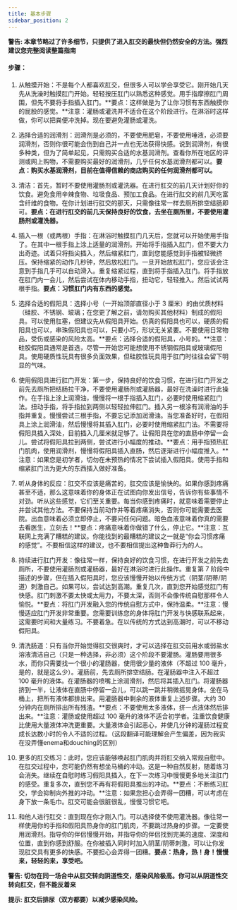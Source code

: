 ```yaml
---
title: 基本步骤
sidebar_position: 2
---
```


**警告: 本章节略过了许多细节，只提供了进入肛交的最快但仍然安全的方法。强烈建议您完整阅读整篇指南**

#### 步骤：

1. 从触摸开始：不是每个人都喜欢肛交，但很多人可以学会享受它。刚开始几天先从洗澡时触摸肛门开始。轻轻按压肛门以熟悉这种感觉。用手指摩擦肛门周围，但先不要将手指插入肛门。**要点：这样做是为了让你习惯有东西触摸你的屁股的感觉。**注意：灌肠或灌洗并不适合在这个阶段进行。在淋浴时这样做，你可以把粪便冲洗掉。现在要避免灌肠或灌洗。

2. 选择合适的润滑剂：润滑剂是必须的，不要使用肥皂，不要使用唾液，必须要润滑剂，否则你很可能会伤到自己并一点也无法获得快感。说到润滑剂，有很多种类，但为了简单起见，只需购买合适的水基润滑剂。查看你所在地区的评测或网上购物，不需要购买最好的润滑剂，几乎任何水基润滑剂都可以。**要点：购买水基润滑剂，目前在值得信赖的商店购买的任何润滑剂都可以。**

3. 清洁：首先，暂时不要使用灌肠剂或灌洗器。在进行肛交的前几天计划好你的饮食。避免食用辛辣食物、垃圾食品、预加工食品。在进行肛交的前几天吃富含纤维的食物。在你计划进行肛交的那天，只需像往常一样去厕所排空结肠即可。**要点：在进行肛交的前几天保持良好的饮食，去坐在厕所里，不要使用灌肠剂或灌洗器。**

4. 插入一根（或两根）手指：在淋浴时触摸肛门几天后，您就可以开始使用手指了。在其中一根手指上涂上适量的润滑剂。开始将手指插入肛门，但不要大力出奇迹。试着只将指尖插入，然后缩紧肛门，直到您能感觉到手指被轻微挤压。保持缩紧的动作几秒钟，然后放松肛门。一旦开始放松肛门，您应该会注意到手指几乎可以自动滑入。重复缩紧过程，直到将手指插入肛门。将手指放在肛门内一会儿，然后尝试在体内移动手指，扭动它，轻轻推入。然后试试两根手指。**要点：习惯肛门内有东西的感觉。**

5. 选择合适的假阳具：选择小号（一开始顶部直径小于 3 厘米）的由优质材料（硅胶、不锈钢、玻璃；在您更了解之前，请勿购买其他材料）制成的假阳具。可以使用肛塞，但建议先从假阳具开始。仿真的假阳具也可以，硬质的假阳具也可以，串珠假阳具也可以，只要小巧，形状无关紧要。不要使用日常物品，受伤或感染的风险太高。**要点：选择合适的假阳具，小号的。**注意：硅胶假阳具通常是首选，尽管一开始您可能想使用不锈钢假阳具或玻璃假阳具。使用硬质性玩具有很多负面效果，但硅胶性玩具用于肛门时往往会留下明显的气味。

6. 使用假阳具进行肛门开发：第一步，保持良好的饮食习惯，在进行肛门开发之前先去厕所把结肠拉干净，不要使用灌肠剂或灌肠器，最好在洗澡时进行此操作。在手指上涂上润滑油，慢慢将一根手指插入肛门，必要时使用缩紧肛门法。扭动手指，将手指拉到两侧以轻轻拉伸肛门。插入另一根涂有润滑油的手指并重复。慢慢尝试三根手指，不要忘记添加润滑油。当您准备好时，在假阳具上涂上润滑油，然后慢慢将其插入肛门，必要时使用缩紧肛门法。不需要将假阳具插入深处，目前插入几厘米就足够了。让假阳具在您的直肠中停留一会儿。尝试将假阳具拉到两侧，尝试进行小幅度的推动。**要点：用手指预热肛门肌肉，使用润滑剂，慢慢将假阳具插入直肠，然后逐渐进行小幅度推入。**注意：如果您是初学者，切勿在未预热的情况下尝试插入假阳具。使用手指和缩紧肛门法为更大的东西插入做好准备。

7. 听从身体的反应：肛交不应该是痛苦的，肛交应该是愉快的。如果你感到疼痛甚至不适，那么这意味着你的身体正在试图向你发出信号，告诉你有些事情不对劲。听从这些感觉，它们至关重要。每当你感到疼痛时，就意味着需要停止并尝试其他方法。不要保持当前动作并等着疼痛消失，否则你可能需要去医院。出血意味着必须立即停止，不要问任何问题。暗色血液意味着你真的需要去看医生，立刻去！**要点：疼痛意味着你做错了什么，停止它。**注意：互联网上充满了糟糕的建议。你能找到的最糟糕的建议之一就是“你会习惯疼痛的感觉”。不要相信这样的建议，也不要相信提出这种鲁莽行为的人。

8. 持续进行肛门开发：像往常一样，保持良好的饮食习惯，在进行开发之前先去厕所，不要使用灌肠剂或灌肠器，最好在淋浴时进行此操作。重复第 7 阶段中描述的步骤，但在插入假阳具时，您应该慢慢开始以传统方式（阴茎/阴蒂/阴道）刺激自己。如果可以，尝试达到高潮。重复几次，直到您开始感觉肛门有快感。肛门刺激不要太快或太用力，不要太深，否则不会像传统自慰那样令人愉悦。**要点：将肛门开发融入您的传统自慰方式中，保持温柔。**注意：慢慢适应肛门开发非常重要。您需要训练您的身体将肛门开发与快感联系起来，这需要时间和大量练习。不要着急。在以传统的方式达到高潮时，可以不移动假阳具。

9. 清洗肠道：只有当你开始觉得肛交很爽时，才可以选择在肛交前用水或弱盐水溶液清洁自己（只是一种选择，非必须）这个阶段不要灌肠。灌肠要用很多水，而你只需要找一个很小的灌肠器，使用很少量的液体（不超过 100 毫升，是的，就是这么少）。灌肠前，先去厕所排空结肠。在灌肠器中注入不超过 100 毫升的液体。在灌肠器的喷嘴上涂润滑剂，然后将其插入肛门。将灌肠器挤到一半，让液体在直肠中停留一会儿，可以跳一跳并稍微摇晃身体。坐在马桶上，把所有液体都排出来。用灌肠器中剩余的液体重复上述步骤。大约 30 分钟内在厕所排出所有残渣。**要点：不要使用太多液体，挤一点液体然后排出来。**注意：灌肠或使用超过 100 毫升的液体不适合初学者。注重饮食健康比使用大量液体冲洗更重要。大量液体会引起恶心，并使几分钟的灌肠过程变成长达数小时的令人不适的过程。（这段翻译可能理解会产生偏差，因为我实在没弄懂enema和douching的区别）

10. 更多的肛交练习：此时，您应该能够唤起肛门肌肉并将肛交纳入常规自慰中。在肛交过程中，您可能仍然有想坐马桶的冲动。这是一种自然反射，随着练习会消失。继续在自慰时练习假阳具插入，在下一次练习中慢慢更多地关注肛门的感受。重复多次，直到您不再有将假阳具推出的冲动。**要点：不断练习肛交，学会抑制向外推的冲动。**注意：如果您担心会弄得一团糟，可以考虑在身下放一条毛巾。肛交可能会很脏很乱，慢慢习惯它吧。

11. 和他人进行肛交：直到现在你才刚入门。可以选择使不使用灌洗器。像往常一样使用你的手指和假阳具热身你的肛门肌肉，不要跳过热身的步骤。一定要使用润滑剂。指导你的伴侣慢慢开始，并指导你的伴侣找到完美的速度、深度和位置，直到你感到舒服。在你被插入同时时加入阴茎/阴蒂刺激，可以让你发现肛交具有更多的快感。不要担心会弄得一团糟。**要点：热身，热！身！慢慢来，轻轻的来，享受吧。**

**警告: 切勿在同一场合中从肛交转向阴道性交，感染风险极高。你可以从阴道性交转向肛交，但不能反着来**

**提示: 肛交后排尿（双方都要）以减少感染风险。**
